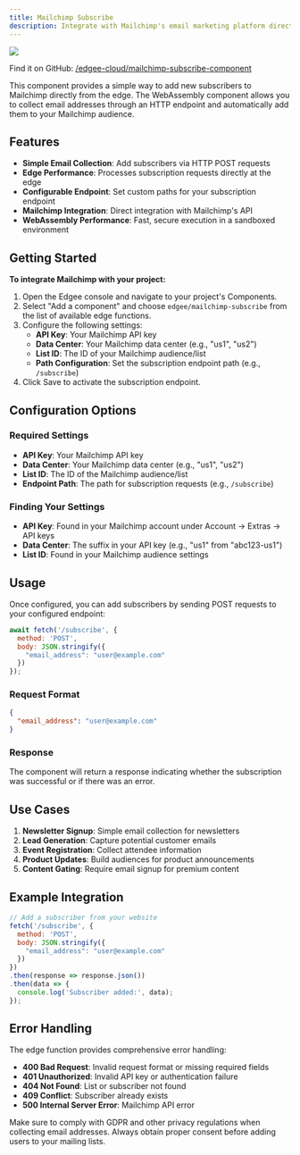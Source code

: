 ```yaml
---
title: Mailchimp Subscribe
description: Integrate with Mailchimp's email marketing platform directly from the edge, **powered by edge functions**.
---
```


<img src="/images/banners/mailchimp.png" className="rounded-lg" noZoom />


<EdgeeSdk />

Find it on GitHub: [<Icon icon="github" iconType="solid" /> /edgee-cloud/mailchimp-subscribe-component](https://github.com/edgee-cloud/mailchimp-subscribe-component)

This component provides a simple way to add new subscribers to Mailchimp directly from the edge. The WebAssembly component allows you to collect email addresses through an HTTP endpoint and automatically add them to your Mailchimp audience.

## Features

- **Simple Email Collection**: Add subscribers via HTTP POST requests
- **Edge Performance**: Processes subscription requests directly at the edge
- **Configurable Endpoint**: Set custom paths for your subscription endpoint
- **Mailchimp Integration**: Direct integration with Mailchimp's API
- **WebAssembly Performance**: Fast, secure execution in a sandboxed environment

## Getting Started

**To integrate Mailchimp with your project:**

1. Open the Edgee console and navigate to your project's Components.
2. Select "Add a component" and choose `edgee/mailchimp-subscribe` from the list of available edge functions.
3. Configure the following settings:
   - **API Key**: Your Mailchimp API key
   - **Data Center**: Your Mailchimp data center (e.g., "us1", "us2")
   - **List ID**: The ID of your Mailchimp audience/list
   - **Path Configuration**: Set the subscription endpoint path (e.g., `/subscribe`)
4. Click Save to activate the subscription endpoint.

## Configuration Options

### Required Settings
- **API Key**: Your Mailchimp API key
- **Data Center**: Your Mailchimp data center (e.g., "us1", "us2")
- **List ID**: The ID of the Mailchimp audience/list
- **Endpoint Path**: The path for subscription requests (e.g., `/subscribe`)

### Finding Your Settings
- **API Key**: Found in your Mailchimp account under Account → Extras → API keys
- **Data Center**: The suffix in your API key (e.g., "us1" from "abc123-us1")
- **List ID**: Found in your Mailchimp audience settings

## Usage

Once configured, you can add subscribers by sending POST requests to your configured endpoint:

```javascript
await fetch('/subscribe', {
  method: 'POST',
  body: JSON.stringify({
    "email_address": "user@example.com"
  })
});
```

### Request Format
```json
{
  "email_address": "user@example.com"
}
```

### Response
The component will return a response indicating whether the subscription was successful or if there was an error.


## Use Cases

1. **Newsletter Signup**: Simple email collection for newsletters
2. **Lead Generation**: Capture potential customer emails
3. **Event Registration**: Collect attendee information
4. **Product Updates**: Build audiences for product announcements
5. **Content Gating**: Require email signup for premium content

## Example Integration

```javascript
// Add a subscriber from your website
fetch('/subscribe', {
  method: 'POST',
  body: JSON.stringify({
    "email_address": "user@example.com"
  })
})
.then(response => response.json())
.then(data => {
  console.log('Subscriber added:', data);
});
```

## Error Handling

The edge function provides comprehensive error handling:

- **400 Bad Request**: Invalid request format or missing required fields
- **401 Unauthorized**: Invalid API key or authentication failure
- **404 Not Found**: List or subscriber not found
- **409 Conflict**: Subscriber already exists
- **500 Internal Server Error**: Mailchimp API error

<Note>
  Make sure to comply with GDPR and other privacy regulations when collecting email addresses. 
  Always obtain proper consent before adding users to your mailing lists.
</Note>
